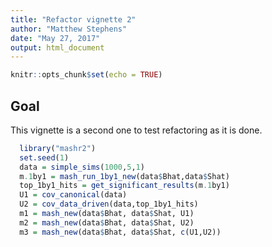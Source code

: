 ```yaml
---
title: "Refactor vignette 2"
author: "Matthew Stephens"
date: "May 27, 2017"
output: html_document
---
```



```r
knitr::opts_chunk$set(echo = TRUE)
```

## Goal

This vignette is a second one to test refactoring as it is done.

```r
  library("mashr2")
  set.seed(1)
  data = simple_sims(1000,5,1)
  m.1by1 = mash_run_1by1_new(data$Bhat,data$Shat)
  top_1by1_hits = get_significant_results(m.1by1)
  U1 = cov_canonical(data)
  U2 = cov_data_driven(data,top_1by1_hits)
  m1 = mash_new(data$Bhat, data$Shat, U1)
  m2 = mash_new(data$Bhat, data$Shat, U2)
  m3 = mash_new(data$Bhat, data$Shat, c(U1,U2))
```

